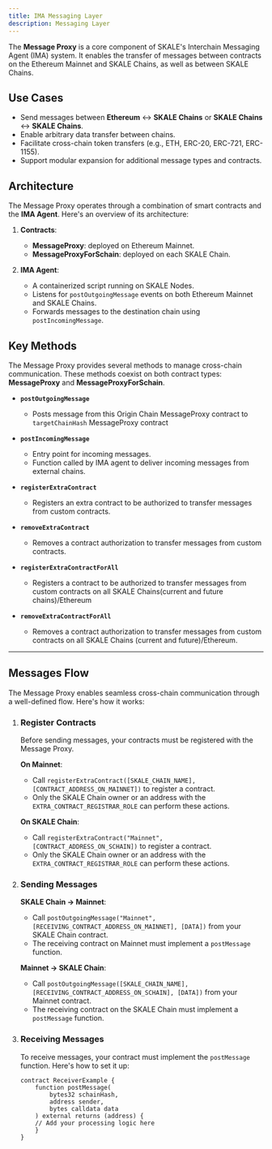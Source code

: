 ```yaml
---
title: IMA Messaging Layer
description: Messaging Layer
---
```



The **Message Proxy** is a core component of SKALE's Interchain Messaging Agent (IMA) system. It enables the transfer of messages between contracts on the Ethereum Mainnet and SKALE Chains, as well as between SKALE Chains.

## Use Cases

- Send messages between **Ethereum** ↔ **SKALE Chains** or **SKALE Chains** ↔ **SKALE Chains**.
- Enable arbitrary data transfer between chains.
- Facilitate cross-chain token transfers (e.g., ETH, ERC-20, ERC-721, ERC-1155).
- Support modular expansion for additional message types and contracts.

## Architecture

The Message Proxy operates through a combination of smart contracts and the **IMA Agent**. Here's an overview of its architecture:

1. **Contracts**:
   - **MessageProxy**: deployed on Ethereum Mainnet.
   - **MessageProxyForSchain**: deployed on each SKALE Chain.

2. **IMA Agent**:
   - A containerized script running on SKALE Nodes.
   - Listens for `postOutgoingMessage` events on both Ethereum Mainnet and SKALE Chains.
   - Forwards messages to the destination chain using `postIncomingMessage`.

## Key Methods

The Message Proxy provides several methods to manage cross-chain communication. These methods coexist on both contract types: **MessageProxy** and **MessageProxyForSchain**.

- **`postOutgoingMessage`**
    - Posts message from this Origin Chain MessageProxy contract to `targetChainHash` MessageProxy contract

- **`postIncomingMessage`**
    - Entry point for incoming messages.
    - Function called by IMA agent to deliver incoming messages from external chains.

- **`registerExtraContract`**
  - Registers an extra contract to be authorized to transfer messages from custom contracts.

- **`removeExtraContract`**
  - Removes a contract authorization to transfer messages from custom contracts.

- **`registerExtraContractForAll`**
  - Registers a contract to be authorized to transfer messages from custom contracts on all SKALE Chains(current and future chains)/Ethereum 

- **`removeExtraContractForAll`**
  - Removes a contract authorization to transfer messages from custom contracts on all SKALE Chains (current and future)/Ethereum.

---

## Messages Flow

The Message Proxy enables seamless cross-chain communication through a well-defined flow. Here's how it works:

<Steps>

1. ### Register Contracts
    Before sending messages, your contracts must be registered with the Message Proxy.

    **On Mainnet**:
    - Call `registerExtraContract([SKALE_CHAIN_NAME], [CONTRACT_ADDRESS_ON_MAINNET])` to register a contract.
    - Only the SKALE Chain owner or an address with the `EXTRA_CONTRACT_REGISTRAR_ROLE` can perform these actions.

    **On SKALE Chain**:
    - Call `registerExtraContract("Mainnet", [CONTRACT_ADDRESS_ON_SCHAIN])` to register a contract.
    - Only the SKALE Chain owner or an address with the `EXTRA_CONTRACT_REGISTRAR_ROLE` can perform these actions.

2. ### Sending Messages
    **SKALE Chain -> Mainnet**:
    - Call `postOutgoingMessage("Mainnet", [RECEIVING_CONTRACT_ADDRESS_ON_MAINNET], [DATA])` from your SKALE Chain contract.
    - The receiving contract on Mainnet must implement a `postMessage` function.

    **Mainnet -> SKALE Chain**:
    - Call `postOutgoingMessage([SKALE_CHAIN_NAME], [RECEIVING_CONTRACT_ADDRESS_ON_SCHAIN], [DATA])` from your Mainnet contract.
    - The receiving contract on the SKALE Chain must implement a `postMessage` function.

3. ### Receiving Messages
    To receive messages, your contract must implement the `postMessage` function. Here's how to set it up:

    ```solidity
    contract ReceiverExample {
        function postMessage(
            bytes32 schainHash,
            address sender,
            bytes calldata data
        ) external returns (address) {
        // Add your processing logic here
        }
    }

    ```
</Steps>

